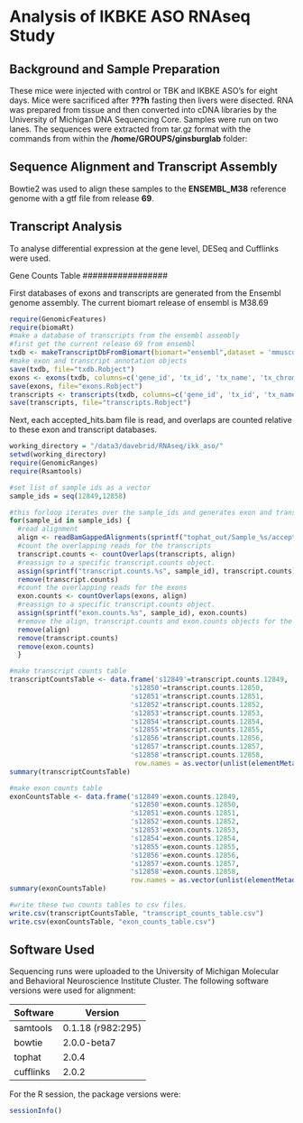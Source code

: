 Analysis of IKBKE ASO RNAseq Study
==================================

Background and Sample Preparation
---------------------------------

These mice were injected with control or TBK and IKBKE ASO's for eight days.  Mice were sacrificed after **???h** fasting then livers were disected.  RNA was prepared from tissue and then converted into cDNA libraries by the University of Michigan DNA Sequencing Core.  Samples were run on two lanes.  The sequences were extracted from tar.gz format with the commands from within the **/home/GROUPS/ginsburglab** folder:

Sequence Alignment and Transcript Assembly
------------------------------------------
Bowtie2 was used to align these samples to the **ENSEMBL_M38** reference genome with a gtf file from release **69**.  

Transcript Analysis
-------------------
To analyse differential expression at the gene level, DESeq and Cufflinks were used.  

Gene Counts Table
#################

First databases of exons and transcripts are generated from the Ensembl genome assembly.  The current biomart release of ensembl is M38.69

```r
require(GenomicFeatures)
require(biomaRt)
#make a database of transcripts from the ensembl assembly
#first get the current release 69 from ensembl
txdb <- makeTranscriptDbFromBiomart(biomart="ensembl",dataset = 'mmusculus_gene_ensembl')
#make exon and transcript annotation objects
save(txdb, file="txdb.Robject")
exons <- exons(txdb, columns=c('gene_id', 'tx_id', 'tx_name', 'tx_chrom', 'tx_strand', 'exon_id', 'exon_name', 'cds_id', 'cds_name', 'cds_chrom', 'cds_strand', 'exon_rank'))
save(exons, file="exons.Robject")
transcripts <- transcripts(txdb, columns=c('gene_id', 'tx_id', 'tx_name', 'exon_id', 'exon_name', 'exon_chrom', 'exon_strand', 'cds_id', 'cds_name', 'cds_chrom', 'cds_strand', 'exon_rank'))
save(transcripts, file="transcripts.Robject")
```

Next, each accepted_hits.bam file is read, and overlaps are counted relative to these exon and transcript databases.

```r
working_directory = "/data3/davebrid/RNAseq/ikk_aso/"
setwd(working_directory)
require(GenomicRanges)
require(Rsamtools)

#set list of sample ids as a vector
sample_ids = seq(12849,12858)

#this forloop iterates over the sample_ids and generates exon and transcript counts for each sample_id
for(sample_id in sample_ids) {
  #read alignment
  align <- readBamGappedAlignments(sprintf("tophat_out/Sample_%s/accepted_hits.bam", sample_id))
  #count the overlapping reads for the transcripts
  transcript.counts <- countOverlaps(transcripts, align)
  #reassign to a specific transcript.counts object.
  assign(sprintf("transcript.counts.%s", sample_id), transcript.counts)
  remove(transcript.counts)
  #count the overlapping reads for the exons
  exon.counts <- countOverlaps(exons, align)
  #reassign to a specific transcript.counts object.
  assign(sprintf("exon.counts.%s", sample_id), exon.counts)
  #remove the align, transcript.counts and exon.counts objects for the next loop
  remove(align)
  remove(transcript.counts)
  remove(exon.counts)
  }

#make transcript counts table
transcriptCountsTable <- data.frame('s12849'=transcript.counts.12849, 
                              's12850'=transcript.counts.12850,
                              's12851'=transcript.counts.12851,
                              's12852'=transcript.counts.12852,
                              's12853'=transcript.counts.12853,
                              's12854'=transcript.counts.12854,
                              's12855'=transcript.counts.12855,
                              's12856'=transcript.counts.12856,
                              's12857'=transcript.counts.12857,
                              's12858'=transcript.counts.12858,
                               row.names = as.vector(unlist(elementMetadata(transcripts)['tx_name'])))
summary(transcriptCountsTable)

#make exon counts table
exonCountsTable <- data.frame('s12849'=exon.counts.12849, 
                              's12850'=exon.counts.12850,
                              's12851'=exon.counts.12851,
                              's12852'=exon.counts.12852,
                              's12853'=exon.counts.12853,
                              's12854'=exon.counts.12854,
                              's12855'=exon.counts.12855,
                              's12856'=exon.counts.12856,
                              's12857'=exon.counts.12857,
                              's12858'=exon.counts.12858,
                              row.names = as.vector(unlist(elementMetadata(exons)['exon_name'])))
summary(exonCountsTable)

#write these two counts tables to csv files.
write.csv(transcriptCountsTable, "transcript_counts_table.csv")
write.csv(exonCountsTable, "exon_counts_table.csv")
```

Software Used
-------------

Sequencing runs were uploaded to the University of Michigan Molecular and Behavioral Neuroscience Institute Cluster.  The following software versions were used for alignment:

Software  | Version
----------|---------
samtools  | 0.1.18 (r982:295)
bowtie    | 2.0.0-beta7
tophat    | 2.0.4
cufflinks | 2.0.2

For the R session, the package versions were:
```r
sessionInfo()
```